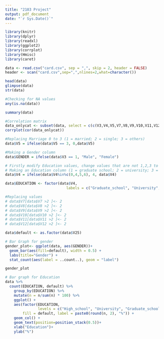 ```yaml
---
title: "2103 Project"
output: pdf_document
date: "`r Sys.Date()`"
---
```


```r
library(knitr)
library(dplyr)
library(readxl)
library(ggplot2)
library(corrplot)
library(Hmisc)
library(caret)
```

```r
data <- read.csv("card.csv", sep = ",", skip = 2, header = FALSE)
header <- scan("card.csv",sep=",",nlines=2,what=character())
```


```r
head(data)
glimpse(data)
str(data)
```

```r

#Checking for NA values
any(is.na(data))

summary(data)
```
``` r
#Correlation matrix
data_onlycat <- subset(data, select = c(c(V3,V4,V5,V7,V8,V9,V10,V11,V12,V25)))
corrplot(cor(data_onlycat))
```
```r
#Replacing Marriage 0 to 3 (1 = married; 2 = single; 3 = others)
data$V5 = ifelse(data$V5 == 3, 0,data$V5)

#Making a Gender column
data$GENDER = ifelse(data$V3 == 1, "Male", "Female")

# Firstly modify Education values, change values that are not 1,2,3 to 0.
# Making an Education column (1 = graduate school; 2 = university; 3 = high school; 4 = others).
data$V4 = ifelse(data$V4%in%c(0,4,5,6), 4, data$V4)

data$EDUCATION <- factor(data$V4,
                            labels = c("Graduate_school", "University", "High_school","Others"))

#Replacing values
# data$V7[data$V7 >2 ]<- 2
# data$V8[data$V8 >2 ]<- 2
# data$V9[data$V9 >2 ]<- 2
# data$V10[data$V10 >2 ]<- 2
# data$V11[data$V11 >2 ]<- 2
# data$V12[data$V12 >2 ]<- 2

```
```r


data$default <- as.factor(data$V25)

# Bar Graph for gender
gender_plot<- ggplot(data, aes(GENDER))+
  geom_bar(aes(fill=default), width = 0.5) + 
  labs(title="Gender") +
  stat_count(aes(label = ..count..), geom = "label")

gender_plot

# Bar graph for Education
data %>%
  count(EDUCATION, default) %>%
    group_by(EDUCATION) %>%
    mutate(n = n/sum(n) * 100) %>%
    ggplot() + 
    aes(factor(EDUCATION,
               levels = c("High_school", "University", "Graduate_school","Others")), n,
        fill = default, label = paste0(round(n, 2), "%")) + 
    geom_col() +
    geom_text(position=position_stack(0.5))+
    xlab("Education")+
    ylab("%")
```

